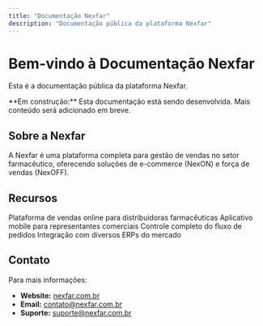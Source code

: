 ```yaml
---
title: "Documentação Nexfar"
description: "Documentação pública da plataforma Nexfar"
---
```


# Bem-vindo à Documentação Nexfar

Esta é a documentação pública da plataforma Nexfar.

<Note>
  **Em construção:** Esta documentação está sendo desenvolvida. Mais conteúdo será adicionado em breve.
</Note>

## Sobre a Nexfar

A Nexfar é uma plataforma completa para gestão de vendas no setor farmacêutico, oferecendo soluções de e-commerce (NexON) e força de vendas (NexOFF).

## Recursos

<CardGroup cols={2}>
  <Card title="E-commerce (NexON)" icon="cart-shopping">
    Plataforma de vendas online para distribuidoras farmacêuticas
  </Card>

  <Card title="Força de Vendas (NexOFF)" icon="briefcase">
    Aplicativo mobile para representantes comerciais
  </Card>

  <Card title="Gestão de Pedidos" icon="file-invoice">
    Controle completo do fluxo de pedidos
  </Card>

  <Card title="Integrações" icon="plug">
    Integração com diversos ERPs do mercado
  </Card>
</CardGroup>

## Contato

Para mais informações:
- **Website:** [nexfar.com.br](https://nexfar.com.br)
- **Email:** contato@nexfar.com.br
- **Suporte:** suporte@nexfar.com.br

